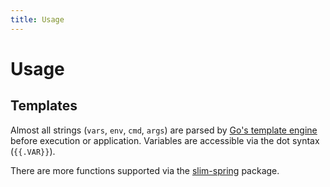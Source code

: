 ```yaml
---
title: Usage
---
```


# Usage

## Templates

Almost all strings (`vars`, `env`, `cmd`, `args`) are parsed by [Go's template engine](https://golang.org/pkg/text/template/) before execution or application. Variables are accessible via the dot syntax (`{{.VAR}}`).

There are more functions supported via the [slim-spring](https://go-task.github.io/slim-sprig/) package.